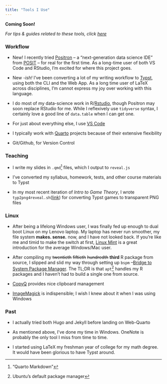 ```yaml
---
title: "Tools I Use"
---
```


:::{.card .card-cc1}
:::{.card-header}
**Coming Soon!**
:::
:::{.card-body}
_For tips & guides related to these tools, click [here](../guides-tips/index.qmd)_ 
:::
:::


### Workflow

- [New!]{.text-secondary} I recently tried [Positron](https://github.com/posit-dev/positron) -- a "next-generation data science IDE" from [POSIT](https://posit.co/) -- for real for the first time. As a long-time user of both VS Code and RStudio, I'm excited for where this project goes.

- [New _-ish!_]{.text-secondary} I've been converting a lot of my writing workflow to [Typst](https://typst.app/), using both the CLI and the Web App. As a long time user of LaTeX across disciplines, I'm cannot express my joy over working with this language.

- I do most of my data-science work in R/[Rstudio](https://posit.co/products/open-source/rstudio/), though Positron may soon replace RStudio for me. While I reflexively use `tidyverse` syntax, I certainly love a good line of `data.table` when I can get one.

- For just about everything else, I use [VS Code](https://code.visualstudio.com/)

- I typically work with [Quarto](https://quarto.org/) projects because of their extensive flexibility 

- Git/Github, for Version Control

### Teaching

- I write my slides in `.qmd`^["Quarto Markdown"] files, which I output to `reveal.js`

- I've converted my syllabus, homework, tests, and other course materials to Typst

- In my most recent iteration of _Intro to Game Theory_, I wrote `typ2png4reveal.sh`([link](https://github.com/connortwiegand/ec327-sp24)) for converting Typst games to transparent PNG files

### Linux

- After being a lifelong Windows user, I was finally fed up enough to dual boot Linux on my Lenovo laptop. My laptop has never run smoother, my file system **makes. sense.** now, and I have not looked back. If you're like me and timid to make the switch at first, [Linux Mint](https://linuxmint.com/) is a great introduction for the average Windows/Mac user.

- After compiling my ~~twentieth~~ ~~fiftieth~~ ~~hundredth~~ **third** R package from source, I slipped and slid my way through setting up `bspm` --[Bridge to System Package Manager](https://cran4linux.github.io/bspm/). The TL;DR is that `apt`^[Ubuntu's default package manager] handles my R packages and I haven't had to build a single one from source.

- [CopyQ](https://github.com/hluk/CopyQ) provides nice clipboard management

- [ImageMagick](https://imagemagick.org/) is indispensible; I wish I knew about it when I was using Windows

### Past

- I actually tried both Hugo and Jekyll before landing on Web-Quarto

- As mentioned above, I've done my time in Windows. OneNote is probably the only tool I miss from time to time.

- I started using LaTeX my freshman year of college for my math degree. It would have been glorious to have Typst around.

